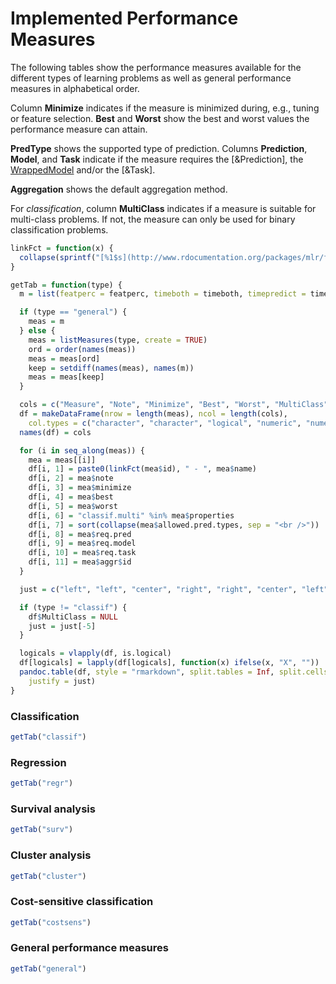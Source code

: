 # Implemented Performance Measures

The following tables show the performance measures available for the different types of
learning problems as well as general performance measures in alphabetical order.

Column **Minimize** indicates if the measure is minimized during, e.g., tuning or
feature selection.
**Best** and **Worst** show the best and worst values the performance measure can attain.

**PredType** shows the supported type of prediction.
Columns **Prediction**, **Model**, and **Task** indicate if the measure requires the [&Prediction],
the [WrappedModel](&makeWrappedModel) and/or the [&Task].

**Aggregation** shows the default aggregation method.

For *classification*, column **MultiClass** indicates if a measure is suitable for
multi-class problems. If not, the measure can only be used for binary classification problems.


```r
linkFct = function(x) {
  collapse(sprintf("[%1$s](http://www.rdocumentation.org/packages/mlr/functions/measures)", x), sep = "<br />")
}

getTab = function(type) {
  m = list(featperc = featperc, timeboth = timeboth, timepredict = timepredict, timetrain = timetrain)

  if (type == "general") {
    meas = m
  } else {
    meas = listMeasures(type, create = TRUE)
    ord = order(names(meas))
    meas = meas[ord]
    keep = setdiff(names(meas), names(m))
    meas = meas[keep]
  }

  cols = c("Measure", "Note", "Minimize", "Best", "Worst", "MultiClass", "PredType", "Prediction", "Model", "Task", "Aggregation")
  df = makeDataFrame(nrow = length(meas), ncol = length(cols),
    col.types = c("character", "character", "logical", "numeric", "numeric", "logical", "character", "logical", "logical", "logical", "character"))
  names(df) = cols

  for (i in seq_along(meas)) {
    mea = meas[[i]]
    df[i, 1] = paste0(linkFct(mea$id), " - ", mea$name)
    df[i, 2] = mea$note
    df[i, 3] = mea$minimize
    df[i, 4] = mea$best
    df[i, 5] = mea$worst
    df[i, 6] = "classif.multi" %in% mea$properties
    df[i, 7] = sort(collapse(mea$allowed.pred.types, sep = "<br />"))
    df[i, 8] = mea$req.pred
    df[i, 9] = mea$req.model
    df[i, 10] = mea$req.task
    df[i, 11] = mea$aggr$id
  }

  just = c("left", "left", "center", "right", "right", "center", "left", "center", "center", "center", "left")

  if (type != "classif") {
    df$MultiClass = NULL
    just = just[-5]
  }

  logicals = vlapply(df, is.logical)
  df[logicals] = lapply(df[logicals], function(x) ifelse(x, "X", ""))
  pandoc.table(df, style = "rmarkdown", split.tables = Inf, split.cells = Inf,
    justify = just)
}
```

### Classification
```r
getTab("classif")
```

### Regression
```r
getTab("regr")
```

### Survival analysis
```r
getTab("surv")
```

### Cluster analysis
```r
getTab("cluster")
```

### Cost-sensitive classification
```r
getTab("costsens")
```

### General performance measures
```r
getTab("general")
```
